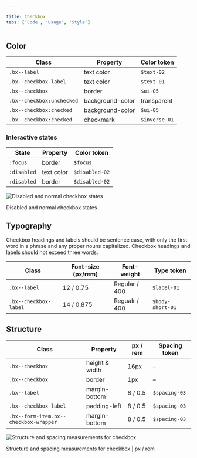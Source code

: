 ```yaml
---

title: Checkbox
tabs: ['Code', 'Usage', 'Style']
---
```


## Color

| Class                         | Property         | Color token |
| ----------------------------- | ---------------- | ----------- |
| `.bx--label`                  | text color       | `$text-02 `   |
| `.bx--checkbox-label`         | text color       | `$text-01`    |
| `.bx--checkbox`               | border           | `$ui-05`      |
| `.bx--checkbox:unchecked`     | background-color | transparent |
| `.bx--checkbox:checked`       | background-color | `$ui-05`      |
| `.bx--checkbox:checked`       | checkmark        | `$inverse-01` |

### Interactive states
| State                         | Property         | Color token |
| ----------------------------- | ---------------- | ----------- |
| `:focus`                      | border           | `$focus `     |
| `:disabled`                   | text color       | `$disabled-02` |
| `:disabled`                   | border           | `$disabled-02` |

![Disabled and normal checkbox states](images/checkbox-style-1.png)

<Caption>
    Disabled and normal checkbox states
</Caption>

## Typography

Checkbox headings and labels should be sentence case, with only the first word in a phrase and any proper nouns capitalized. Checkbox headings and labels should not exceed three words.

| Class                 | Font-size (px/rem) | Font-weight    | Type token       |
| --------------------- | ------------------ | -------------- | ---------------- |
| `.bx--label`          | 12 / 0.75          | Regular / 400  | `$label-01`      |
| `.bx--checkbox-label` | 14 / 0.875         | Regualr / 400  | `$body-short-01` |

## Structure

| Class                                 | Property       | px / rem  | Spacing token |
| ------------------------------------- | -------------- | --------- | ------------- |
| `.bx--checkbox`                       | height & width | 16px      | –             |
| `.bx--checkbox`                       | border         | 1px       | –             |
| `.bx--label`                          | margin-bottom  | 8 / 0.5   | `$spacing-03`   |
| `.bx--checkbox-label`                 | padding-left   | 8 / 0.5   | `$spacing-03`   |
| `.bx--form-item.bx--checkbox-wrapper` | margin-bottom  | 8 / 0.5   | `$spacing-03`   |

![Structure and spacing measurements for checkbox](images/checkbox-style-3.png)

<Caption>
    Structure and spacing measurements for checkbox | px / rem
</Caption>